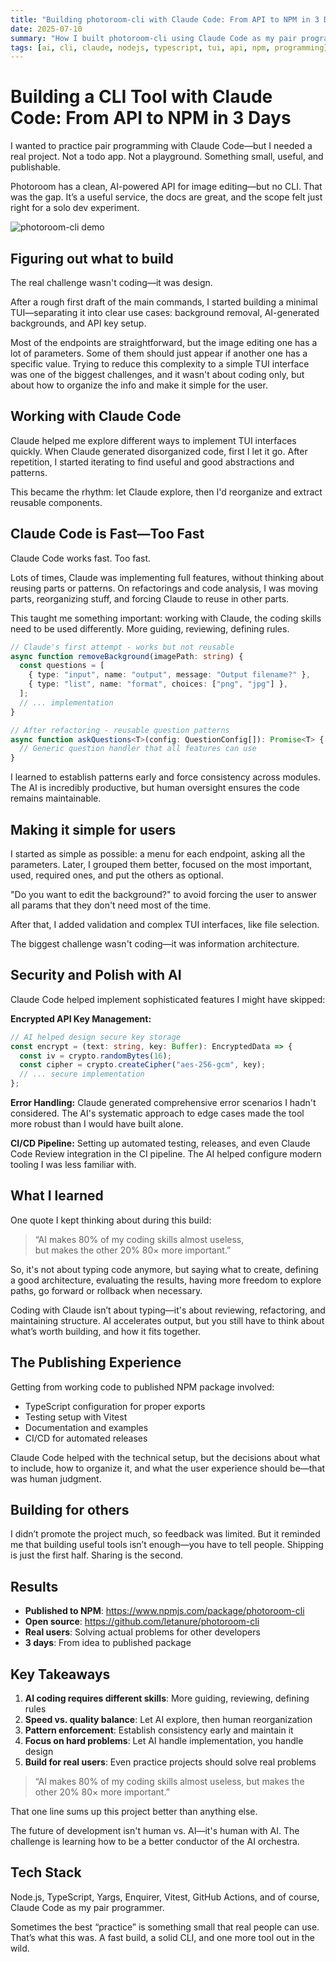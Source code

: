 ```yaml
---
title: "Building photoroom-cli with Claude Code: From API to NPM in 3 Days"
date: 2025-07-10
summary: "How I built photoroom-cli using Claude Code as my pair programmer. Lessons about AI-assisted development, balancing speed with quality, and the art of guided coding."
tags: [ai, cli, claude, nodejs, typescript, tui, api, npm, programming]
---
```


# Building a CLI Tool with Claude Code: From API to NPM in 3 Days

I wanted to practice pair programming with Claude Code—but I needed a real project. Not a todo app. Not a playground. Something small, useful, and publishable.

Photoroom has a clean, AI-powered API for image editing—but no CLI. That was the gap. It’s a useful service, the docs are great, and the scope felt just right for a solo dev experiment.

![photoroom-cli demo](https://raw.githubusercontent.com/letanure/photoroom-cli/main/docs/demo.gif)

## Figuring out what to build

The real challenge wasn't coding—it was design.

After a rough first draft of the main commands, I started building a minimal TUI—separating it into clear use cases: background removal, AI-generated backgrounds, and API key setup.

Most of the endpoints are straightforward, but the image editing one has a lot of parameters. Some of them should just appear if another one has a specific value. Trying to reduce this complexity to a simple TUI interface was one of the biggest challenges, and it wasn't about coding only, but about how to organize the info and make it simple for the user.

## Working with Claude Code

Claude helped me explore different ways to implement TUI interfaces quickly. When Claude generated disorganized code, first I let it go. After repetition, I started iterating to find useful and good abstractions and patterns.

This became the rhythm: let Claude explore, then I'd reorganize and extract reusable components.

## Claude Code is Fast—Too Fast

Claude Code works fast. Too fast.

Lots of times, Claude was implementing full features, without thinking about reusing parts or patterns. On refactorings and code analysis, I was moving parts, reorganizing stuff, and forcing Claude to reuse in other parts.

This taught me something important: working with Claude, the coding skills need to be used differently. More guiding, reviewing, defining rules.

```typescript
// Claude's first attempt - works but not reusable
async function removeBackground(imagePath: string) {
  const questions = [
    { type: "input", name: "output", message: "Output filename?" },
    { type: "list", name: "format", choices: ["png", "jpg"] },
  ];
  // ... implementation
}

// After refactoring - reusable question patterns
async function askQuestions<T>(config: QuestionConfig[]): Promise<T> {
  // Generic question handler that all features can use
}
```

I learned to establish patterns early and force consistency across modules. The AI is incredibly productive, but human oversight ensures the code remains maintainable.

## Making it simple for users

I started as simple as possible: a menu for each endpoint, asking all the parameters. Later, I grouped them better, focused on the most important, used, required ones, and put the others as optional.

"Do you want to edit the background?" to avoid forcing the user to answer all params that they don't need most of the time.

After that, I added validation and complex TUI interfaces, like file selection.

The biggest challenge wasn't coding—it was information architecture.

## Security and Polish with AI

Claude Code helped implement sophisticated features I might have skipped:

**Encrypted API Key Management:**

```typescript
// AI helped design secure key storage
const encrypt = (text: string, key: Buffer): EncryptedData => {
  const iv = crypto.randomBytes(16);
  const cipher = crypto.createCipher("aes-256-gcm", key);
  // ... secure implementation
};
```

**Error Handling:**
Claude generated comprehensive error scenarios I hadn't considered. The AI's systematic approach to edge cases made the tool more robust than I would have built alone.

**CI/CD Pipeline:**
Setting up automated testing, releases, and even Claude Code Review integration in the CI pipeline. The AI helped configure modern tooling I was less familiar with.

## What I learned

One quote I kept thinking about during this build:

> “AI makes 80% of my coding skills almost useless,  
> but makes the other 20% 80× more important.”

So, it's not about typing code anymore, but saying what to create, defining a good architecture, evaluating the results, having more freedom to explore paths, go forward or rollback when necessary.

Coding with Claude isn’t about typing—it's about reviewing, refactoring, and maintaining structure. AI accelerates output, but you still have to think about what’s worth building, and how it fits together.

## The Publishing Experience

Getting from working code to published NPM package involved:

- TypeScript configuration for proper exports
- Testing setup with Vitest
- Documentation and examples
- CI/CD for automated releases

Claude Code helped with the technical setup, but the decisions about what to include, how to organize it, and what the user experience should be—that was human judgment.

## Building for others

I didn’t promote the project much, so feedback was limited. But it reminded me that building useful tools isn’t enough—you have to tell people. Shipping is just the first half. Sharing is the second.

## Results

- **Published to NPM**: https://www.npmjs.com/package/photoroom-cli
- **Open source**: https://github.com/letanure/photoroom-cli
- **Real users**: Solving actual problems for other developers
- **3 days**: From idea to published package

## Key Takeaways

1. **AI coding requires different skills**: More guiding, reviewing, defining rules
2. **Speed vs. quality balance**: Let AI explore, then human reorganization
3. **Pattern enforcement**: Establish consistency early and maintain it
4. **Focus on hard problems**: Let AI handle implementation, you handle design
5. **Build for real users**: Even practice projects should solve real problems

> “AI makes 80% of my coding skills almost useless, but makes the other 20% 80× more important.”

That one line sums up this project better than anything else.

The future of development isn't human vs. AI—it's human with AI. The challenge is learning how to be a better conductor of the AI orchestra.

## Tech Stack

Node.js, TypeScript, Yargs, Enquirer, Vitest, GitHub Actions, and of course, Claude Code as my pair programmer.

Sometimes the best “practice” is something small that real people can use. That’s what this was. A fast build, a solid CLI, and one more tool out in the wild.

